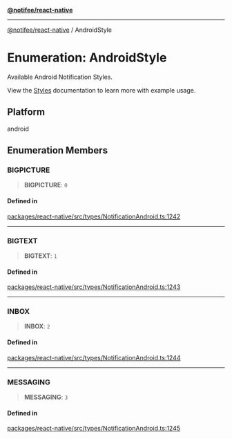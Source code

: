 [**@notifee/react-native**](react-native/reference/index)

***

[@notifee/react-native](react-native/reference/index) / AndroidStyle

# Enumeration: AndroidStyle

Available Android Notification Styles.

View the [Styles](/react-native/android/styles) documentation to learn more with example usage.

## Platform

android

## Enumeration Members

### BIGPICTURE

> **BIGPICTURE**: `0`

#### Defined in

[packages/react-native/src/types/NotificationAndroid.ts:1242](https://github.com/invertase/notifee/blob/main/packages/react-native/src/types/NotificationAndroid.ts#L1242)

***

### BIGTEXT

> **BIGTEXT**: `1`

#### Defined in

[packages/react-native/src/types/NotificationAndroid.ts:1243](https://github.com/invertase/notifee/blob/main/packages/react-native/src/types/NotificationAndroid.ts#L1243)

***

### INBOX

> **INBOX**: `2`

#### Defined in

[packages/react-native/src/types/NotificationAndroid.ts:1244](https://github.com/invertase/notifee/blob/main/packages/react-native/src/types/NotificationAndroid.ts#L1244)

***

### MESSAGING

> **MESSAGING**: `3`

#### Defined in

[packages/react-native/src/types/NotificationAndroid.ts:1245](https://github.com/invertase/notifee/blob/main/packages/react-native/src/types/NotificationAndroid.ts#L1245)
